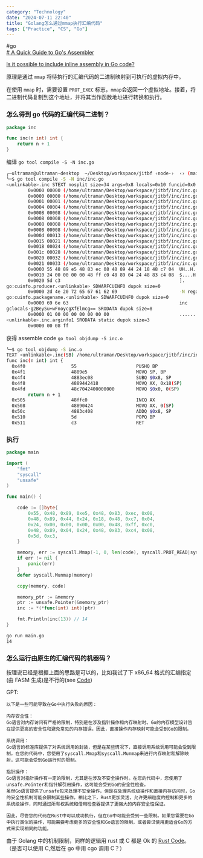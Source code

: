 ```yaml
---
category: "Technology"
date: "2024-07-11 22:40"
title: "Golang怎么通过mmap执行汇编代码"
tags: ["Practice", "CS", "Go"]
---
```


#go  
[# A Quick Guide to Go's Assembler](https://go.dev/doc/asm)

[Is it possible to include inline assembly in Go code?](https://stackoverflow.com/questions/2951028/is-it-possible-to-include-inline-assembly-in-go-code)

原理是通过 `mmap` 将待执行的汇编代码的二进制映射到可执行的虚拟内存中。

在使用 `mmap` 时，需要设置 `PROT_EXEC` 标志，`mmap`会返回一个虚拟地址。接着，将二进制代码复制到这个地址，并将其当作函数地址进行转换和执行。

### 怎么得到 go 代码的汇编代码二进制？

```go
package inc

func inc(n int) int {
	return n + 1
}
```

编译 `go tool compile -S -N inc.go `

```sh
╭─ultraman@ultraman-desktop  ~/Desktop/workspace/jitbf ‹node-›  ‹› (main*)
╰─$ go tool compile -S -N inc/inc.go
<unlinkable>.inc STEXT nosplit size=34 args=0x8 locals=0x10 funcid=0x0 align=0x0
        0x0000 00000 (/home/ultraman/Desktop/workspace/jitbf/inc/inc.go:3)      TEXT    <unlinkable>.inc(SB), NOSPLIT|ABIInternal, $16-8
        0x0000 00000 (/home/ultraman/Desktop/workspace/jitbf/inc/inc.go:3)      PUSHQ   BP
        0x0001 00001 (/home/ultraman/Desktop/workspace/jitbf/inc/inc.go:3)      MOVQ    SP, BP
        0x0004 00004 (/home/ultraman/Desktop/workspace/jitbf/inc/inc.go:3)      SUBQ    $8, SP
        0x0008 00008 (/home/ultraman/Desktop/workspace/jitbf/inc/inc.go:3)      FUNCDATA        $0, gclocals·g2BeySu+wFnoycgXfElmcg==(SB)
        0x0008 00008 (/home/ultraman/Desktop/workspace/jitbf/inc/inc.go:3)      FUNCDATA        $1, gclocals·g2BeySu+wFnoycgXfElmcg==(SB)
        0x0008 00008 (/home/ultraman/Desktop/workspace/jitbf/inc/inc.go:3)      FUNCDATA        $5, <unlinkable>.inc.arginfo1(SB)
        0x0008 00008 (/home/ultraman/Desktop/workspace/jitbf/inc/inc.go:3)      MOVQ    AX, <unlinkable>.n+24(SP)
        0x000d 00013 (/home/ultraman/Desktop/workspace/jitbf/inc/inc.go:3)      MOVQ    $0, <unlinkable>.~r0(SP)
        0x0015 00021 (/home/ultraman/Desktop/workspace/jitbf/inc/inc.go:4)      INCQ    AX
        0x0018 00024 (/home/ultraman/Desktop/workspace/jitbf/inc/inc.go:4)      MOVQ    AX, <unlinkable>.~r0(SP)
        0x001c 00028 (/home/ultraman/Desktop/workspace/jitbf/inc/inc.go:4)      ADDQ    $8, SP
        0x0020 00032 (/home/ultraman/Desktop/workspace/jitbf/inc/inc.go:4)      POPQ    BP
        0x0021 00033 (/home/ultraman/Desktop/workspace/jitbf/inc/inc.go:4)      RET
        0x0000 55 48 89 e5 48 83 ec 08 48 89 44 24 18 48 c7 04  UH..H...H.D$.H..
        0x0010 24 00 00 00 00 48 ff c0 48 89 04 24 48 83 c4 08  $....H..H..$H...
        0x0020 5d c3                                            ].
go:cuinfo.producer.<unlinkable> SDWARFCUINFO dupok size=0
        0x0000 2d 4e 20 72 65 67 61 62 69                       -N regabi
go:cuinfo.packagename.<unlinkable> SDWARFCUINFO dupok size=0
        0x0000 69 6e 63                                         inc
gclocals·g2BeySu+wFnoycgXfElmcg== SRODATA dupok size=8
        0x0000 01 00 00 00 00 00 00 00                          ........
<unlinkable>.inc.arginfo1 SRODATA static dupok size=3
        0x0000 00 08 ff
```

获得 assemble code `go tool objdump -S inc.o`

```sh
╰─$ go tool objdump -S inc.o
TEXT <unlinkable>.inc(SB) /home/ultraman/Desktop/workspace/jitbf/inc/inc.go
func inc(n int) int {
  0x4f0                 55                      PUSHQ BP
  0x4f1                 4889e5                  MOVQ SP, BP
  0x4f4                 4883ec08                SUBQ $0x8, SP
  0x4f8                 4889442418              MOVQ AX, 0x18(SP)
  0x4fd                 48c7042400000000        MOVQ $0x0, 0(SP)
        return n + 1
  0x505                 48ffc0                  INCQ AX
  0x508                 48890424                MOVQ AX, 0(SP)
  0x50c                 4883c408                ADDQ $0x8, SP
  0x510                 5d                      POPQ BP
  0x511                 c3                      RET
```

### 执行

```go
package main

import (
	"fmt"
	"syscall"
	"unsafe"
)

func main() {

	code := []byte{
		0x55, 0x48, 0x89, 0xe5, 0x48, 0x83, 0xec, 0x08,
		0x48, 0x89, 0x44, 0x24, 0x18, 0x48, 0xc7, 0x04,
		0x24, 0x00, 0x00, 0x00, 0x00, 0x48, 0xff, 0xc0,
		0x48, 0x89, 0x04, 0x24, 0x48, 0x83, 0xc4, 0x08,
		0x5d, 0xc3,
	}

	memory, err := syscall.Mmap(-1, 0, len(code), syscall.PROT_READ|syscall.PROT_WRITE|syscall.PROT_EXEC, syscall.MAP_ANON|syscall.MAP_PRIVATE)
	if err != nil {
		panic(err)
	}
	defer syscall.Munmap(memory)

	copy(memory, code)

	memory_ptr := &memory
	ptr := unsafe.Pointer(&memory_ptr)
	inc := *(*func(int) int)(ptr)

	fmt.Println(inc(13)) // 14
}

```

```sh
go run main.go
14
```

### 怎么运行由原生的汇编代码的机器码？

按理说已经是根据上面的思路是可以的，比如我试了下 x86_64 格式的汇编指定(由 FASM 生成)是不行的(see [Code](https://github.com/Ysoding/jitbf/blob/main/runbin/main.go))

GPT:

```shell
以下是一些可能导致在Go中执行失败的原因：

内存安全性：
Go语言对内存访问有严格的限制，特别是在涉及指针操作和内存映射时。Go的内存模型设计旨在提供更高的安全性和避免常见的内存错误。因此，直接操作内存映射可能会受到Go的限制。

系统调用：
Go语言的标准库提供了对系统调用的封装，但是在某些情况下，直接调用系统调用可能会受到限制。在您的代码中，您使用了syscall.Mmap和syscall.Munmap来进行内存映射和解除映射，这可能会受到Go运行时的限制。

指针操作：
Go语言对指针操作有一定的限制，尤其是在涉及不安全操作时。在您的代码中，您使用了unsafe.Pointer和指针解引用操作，这可能会受到Go的安全性检查。
虽然Go语言提供了unsafe包来处理不安全操作，但是在处理系统级操作和直接内存访问时，Go的安全性机制可能会限制某些操作。相比之下，Rust更加灵活，允许更细粒度的控制和更多的系统级操作，同时通过所有权系统和借用检查器提供了更强大的内存安全性保证。

因此，尽管您的代码在Rust中可以成功执行，但在Go中可能会受到一些限制。如果您需要在Go中执行类似的操作，可能需要考虑更多的安全性和Go语言的限制，或者尝试使用更适合Go的方式来实现相同的功能。
```

由于 Golang 中的机制限制，同样的逻辑用 rust 或 C 都是 Ok 的 [Rust Code](https://github.com/Ysoding/jitbf/blob/main/runbin/rb/src/main.rs)。（是否可以使用 C,然后在 go 中用 cgo 调用 C？）
